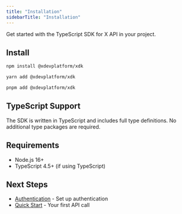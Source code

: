 ```yaml
---
title: "Installation"
sidebarTitle: "Installation"
---
```


Get started with the TypeScript SDK for X API in your project.

## Install

<CodeGroup>

```bash npm theme={null}
npm install @xdevplatform/xdk
```

```bash yarn theme={null}
yarn add @xdevplatform/xdk
```

```bash pnpm theme={null}
pnpm add @xdevplatform/xdk
```

</CodeGroup>

## TypeScript Support

The SDK is written in TypeScript and includes full type definitions. No additional type packages are required.

## Requirements

- Node.js 16+ 
- TypeScript 4.5+ (if using TypeScript)

## Next Steps

- [Authentication](/xdks/typescript/authentication) - Set up authentication
- [Quick Start](/xdks/typescript/overview) - Your first API call
